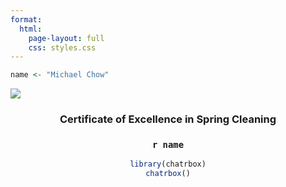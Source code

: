 ```yaml
---
format: 
  html:
    page-layout: full
    css: styles.css
---
```


```r
name <- "Michael Chow"
```

![](ribbon.jpg)

<center>

### Certificate of Excellence in Spring Cleaning

### `r name`

```r
library(chatrbox)
chatrbox()


```

</center>
